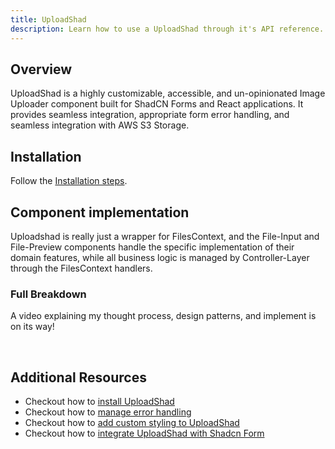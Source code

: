 ```yaml
---
title: UploadShad
description: Learn how to use a UploadShad through it's API reference.
---
```


## Overview

UploadShad is a highly customizable, accessible, and un-opinionated Image Uploader component built for ShadCN Forms and React applications.
It provides seamless integration, appropriate form error handling, and seamless integration with AWS S3 Storage.

## Installation

Follow the [Installation steps](/installation).

## Component implementation

Uploadshad is really just a wrapper for FilesContext, and the File-Input and File-Preview components handle the specific implementation
of their domain features, while all business logic is managed by Controller-Layer through the FilesContext handlers.

### Full Breakdown

A video explaining my thought process, design patterns, and implement is on its way!

<br />

## Additional Resources

- Checkout how to [install UploadShad](/installation)
- Checkout how to [manage error handling](/uploadshad/advanced-usage/error-handling)
- Checkout how to [add custom styling to UploadShad](/uploadshad/advanced-usage/customizing-styles)
- Checkout how to [integrate UploadShad with Shadcn Form](/uploadshad-shadcn-form-integration)
